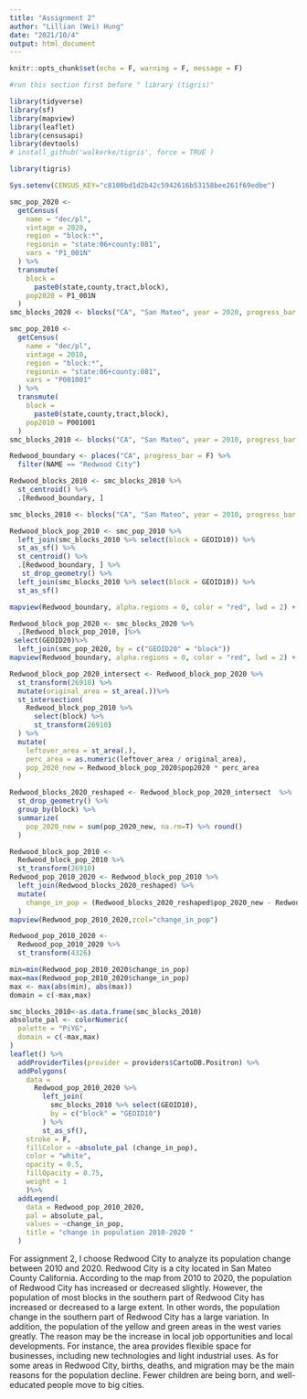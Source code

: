 ```yaml
---
title: "Assignment 2"
author: "Lillian (Wei) Hung"
date: "2021/10/4"
output: html_document
---
```


```r
knitr::opts_chunk$set(echo = F, warning = F, message = F)
```


```r
#run this section first before " library (tigris)"

library(tidyverse)
library(sf)
library(mapview)
library(leaflet)
library(censusapi)
library(devtools)
# install_github('walkerke/tigris', force = TRUE )
```


```r
library(tigris)

Sys.setenv(CENSUS_KEY="c8100bd1d2b42c5942616b53158bee261f69edbe")

```


```r
smc_pop_2020 <-
  getCensus(
    name = "dec/pl",
    vintage = 2020,
    region = "block:*", 
    regionin = "state:06+county:081",
    vars = "P1_001N"
  ) %>% 
  transmute(
    block =
      paste0(state,county,tract,block),
    pop2020 = P1_001N
  )
smc_blocks_2020 <- blocks("CA", "San Mateo", year = 2020, progress_bar = F)

smc_pop_2010 <-
  getCensus(
    name = "dec/pl",
    vintage = 2010,
    region = "block:*", 
    regionin = "state:06+county:081",
    vars = "P001001"
  ) %>% 
  transmute(
    block =
      paste0(state,county,tract,block),
    pop2010 = P001001
  )
smc_blocks_2010 <- blocks("CA", "San Mateo", year = 2010, progress_bar = F)
```

```r
Redwood_boundary <- places("CA", progress_bar = F) %>% 
  filter(NAME == "Redwood City")
```



```r
Redwood_blocks_2010 <- smc_blocks_2010 %>% 
  st_centroid() %>% 
  .[Redwood_boundary, ] 

smc_blocks_2010 <- blocks("CA", "San Mateo", year = 2010, progress_bar = F)

Redwood_block_pop_2010 <- smc_pop_2010 %>% 
  left_join(smc_blocks_2010 %>% select(block = GEOID10)) %>% 
  st_as_sf() %>% 
  st_centroid() %>% 
  .[Redwood_boundary, ] %>% 
   st_drop_geometry() %>% 
  left_join(smc_blocks_2010 %>% select(block = GEOID10)) %>% 
  st_as_sf()

mapview(Redwood_boundary, alpha.regions = 0, color = "red", lwd = 2) + mapview(Redwood_block_pop_2010)

```

```r
Redwood_block_pop_2020 <- smc_blocks_2020 %>%
  .[Redwood_block_pop_2010, ]%>% 
 select(GEOID20)%>% 
  left_join(smc_pop_2020, by = c("GEOID20" = "block"))
mapview(Redwood_boundary, alpha.regions = 0, color = "red", lwd = 2) + mapview(Redwood_block_pop_2020)
```

```r
Redwood_block_pop_2020_intersect <- Redwood_block_pop_2020 %>% 
  st_transform(26910) %>% 
  mutate(original_area = st_area(.))%>% 
  st_intersection(
    Redwood_block_pop_2010 %>%
      select(block) %>% 
      st_transform(26910)
  ) %>% 
  mutate(
    leftover_area = st_area(.),
    perc_area = as.numeric(leftover_area / original_area),
    pop_2020_new = Redwood_block_pop_2020$pop2020 * perc_area
  )
```


```r
Redwood_blocks_2020_reshaped <- Redwood_block_pop_2020_intersect  %>%
  st_drop_geometry() %>% 
  group_by(block) %>% 
  summarize(
    pop_2020_new = sum(pop_2020_new, na.rm=T) %>% round()
  )
```
```r
Redwood_block_pop_2010 <-
  Redwood_block_pop_2010 %>% 
  st_transform(26910)
Redwood_pop_2010_2020 <- Redwood_block_pop_2010 %>% 
  left_join(Redwood_blocks_2020_reshaped) %>% 
  mutate(
    change_in_pop = (Redwood_blocks_2020_reshaped$pop_2020_new - Redwood_block_pop_2010$pop2010) / as.numeric(st_area(Redwood_block_pop_2010)) * 5280^2 / 1000
  )
mapview(Redwood_pop_2010_2020,zcol="change_in_pop")
```
```r
Redwood_pop_2010_2020 <- 
  Redwood_pop_2010_2020 %>% 
  st_transform(4326) 
```
```r
min=min(Redwood_pop_2010_2020$change_in_pop)
max=max(Redwood_pop_2010_2020$change_in_pop)
max <- max(abs(min), abs(max))
domain = c(-max,max)
```
```r
smc_blocks_2010<-as.data.frame(smc_blocks_2010)
absolute_pal <- colorNumeric(
  palette = "PiYG",
  domain = c(-max,max)
)
leaflet() %>% 
  addProviderTiles(provider = providers$CartoDB.Positron) %>% 
  addPolygons(
    data = 
      Redwood_pop_2010_2020 %>% 
        left_join(
          smc_blocks_2010 %>% select(GEOID10), 
          by = c("block" = "GEOID10")
        ) %>% 
        st_as_sf(),
    stroke = F,
    fillColor = ~absolute_pal (change_in_pop),
    color = "white",
    opacity = 0.5,
    fillOpacity = 0.75,
    weight = 1
    )%>% 
  addLegend(
    data = Redwood_pop_2010_2020,
    pal = absolute_pal,
    values = ~change_in_pop,
    title = "change in population 2010-2020 "
  )

```

For assignment 2, I choose Redwood City to analyze its population change between 2010 and 2020. Redwood City is a city located in San Mateo County California. According to the map from 2010 to 2020, the population of Redwood City has increased or decreased slightly. However, the population of most blocks in the southern part of Redwood City has increased or decreased to a large extent. In other words, the population change in the southern part of Redwood City has a large variation. In addition, the population of the yellow and green areas in the west varies greatly. The reason may be the increase in local job opportunities and local developments. For instance, the area provides flexible space for businesses, including new technologies and light industrial uses. As for some areas in Redwood City, births, deaths, and migration may be the main reasons for the population decline. Fewer children are being born, and well-educated people move to big cities.





